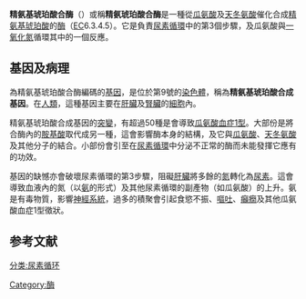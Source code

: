 {{enzyme
| Name = 精氨基琥珀酸合酶
| EC_number = 6.3.4.5
| CAS_number = 9023-58-9
| IUBMB_EC_number = 6/3/4/5
| GO_code = 0004055
| image = Protein_ASS1_PDB_2nz2.png
| width = 
| caption =  Crystallographic structure of human argininosuccinate synthetase.<ref name="pmid18323623">{{PDB|2nz2}}; {{cite journal | author = Karlberg T, Collins R, van den Berg S, Flores A, Hammarström M, Högbom M, Holmberg Schiavone L, Uppenberg J | title = Structure of human argininosuccinate synthetase | journal = Acta Crystallogr. D Biol. Crystallogr. | volume = 64 | issue = Pt 3 | pages = 279–86 | pmid = 18323623 | doi = 10.1107/S0907444907067455 | url = | issn = |date=March 2008}}</ref>
}}
{{Protein
   |Name=[[精氨基琥珀酸合酶1|精氨基琥珀酸合酶1]]
   |image=
   |caption=
   |Symbol=[[精氨基琥珀酸合酶1|ASS1]]
   |AltSymbols=
   |HGNCid=758
   |Chromosome=9
   |Arm=q
   |Band=34.1
   |LocusSupplementaryData=
   |ECnumber=6.3.4.5
   |OMIM=603470
   |EntrezGene=445
   |RefSeq=NM_000050
   |UniProt=P00966
   |PDB=
}}
{{Infobox protein family
| Symbol = Arginosuc_synth
| Name = 精氨基琥珀酸合酶
| image = PDB 1j21 EBI.jpg
| width = 
| caption = crystal structure of thermus thermophilus hb8 argininosuccinate synthetase in complex with atp and citrulline
| Pfam = PF00764
| Pfam_clan = CL0039 
| InterPro = IPR001518
| SMART = 
| PROSITE = PDOC00488
| MEROPS = 
| SCOP = 1kp2
| TCDB = 
| OPM family = 
| OPM protein = 
| CAZy = 
| CDD = 
}}
'''精氨基琥珀酸合酶'''（{{lang-en|Argininosuccinate synthase}}）或稱'''精氨琥珀酸合酶'''是一種從[[瓜氨酸|瓜氨酸]]及[[天冬氨酸|天冬氨酸]]催化合成[[精氨基琥珀酸|精氨基琥珀酸]]的[[酶|酶]]（[[EC編號|EC]]6.3.4.5）。它是負責[[尿素循環|尿素循環]]中的第3個步驟，及瓜氨酸與[[一氧化氮|一氧化氮]]循環其中的一個反應。

== 基因及病理 ==
為精氨基琥珀酸合酶編碼的[[基因|基因]]，是位於第9號的[[染色體|染色體]]，稱為'''精氨基琥珀酸合成基因'''。在[[人類|人類]]，這種基因主要在[[肝臟|肝臟]]及[[腎臟|腎臟]]的[[細胞|細胞]]內。

精氨基琥珀酸合成基因的[[突變|突變]]，有超過50種是會導致[[瓜氨酸血症|瓜氨酸血症1型]]。大部份是將合酶內的[[胺基酸|胺基酸]]取代成另一種，這會影響酶本身的結構，及它與[[瓜氨酸|瓜氨酸]]、[[天冬氨酸|天冬氨酸]]及其他分子的結合。小部份會引至在[[尿素循環|尿素循環]]中分泌不正常的酶而未能發揮它應有的功效。

基因的缺憾亦會破壞尿素循環的第3步驟，阻礙[[肝臟|肝臟]]將多餘的[[氮|氮]]轉化為[[尿素|尿素]]。這會導致血液內的氮（以[[氨|氨]]的形式）及其他尿素循環的副產物（如瓜氨酸）的上升。氨是有毒物質，影響[[神經系統|神經系統]]，過多的積聚會引起食慾不振、[[嘔吐|嘔吐]]、[[癲癇|癲癇]]及其他瓜氨酸血症1型徵狀。
==参考文献==
{{reflist}}
{{尿素循环酶类}}
{{碳-碳连接酶}}
[[Category:酶|Category:酶]]
[[分类:尿素循环|分类:尿素循环]]